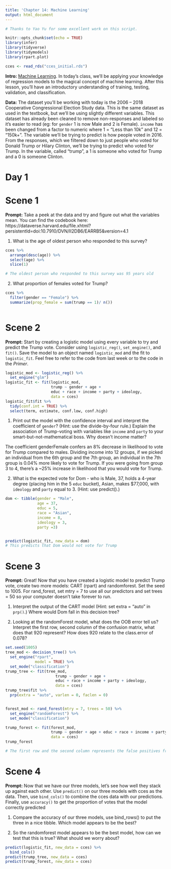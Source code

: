 ```yaml
---
title: 'Chapter 14: Machine Learning'
output: html_document
---
```


```r
# Thanks to Yao Yu for some excellent work on this script.

knitr::opts_chunk$set(echo = TRUE)
library(infer)
library(tidyverse)
library(tidymodels)
library(rpart.plot)

cces <- read_rds("cces_initial.rds")
```

**Intro:** [Machine Learning](https://davidkane9.github.io/PPBDS/14-machine-learning.html). In today's class, we'll be applying your knowledge of regression models to the magical concept of machine learning. After this lesson, you'll have an introductory understanding of training, testing, validation, and classification.

**Data:** The dataset you'll be working with today is the 2006 -- 2018 Cooperative Congressional Election Study data. This is the same dataset as used in the textbook, but we'll be using slightly different variables. This dataset has already been cleaned to remove non-responses and labeled so it's easier to read (eg: for `gender` 1 is now Male and 2 is Female). `income` has been changed from a factor to numeric where 1 = "Less than 10k" and 12 = "150k+". The variable we'll be trying to predict is how people voted in 2016. From the responses, which we filtered down to just people who voted for Donald Trump or Hilary Clinton, we'll be trying to predict who voted for Trump. In the variable, called "trump", a 1 is someone who voted for Trump and a 0 is someone Clinton.

# Day 1

# Scene 1

**Prompt:** Take a peek at the data and try and figure out what the variables mean. You can find the codebook here: https://dataverse.harvard.edu/file.xhtml?persistentId=doi:10.7910/DVN/II2DB6/EARRB5&version=4.1 

1) What is the age of oldest person who responded to this survey?
```r
cces %>%
  arrange(desc(age)) %>%
  select(age) %>%
  slice(1)

# The oldest person who responded to this survey was 95 years old

```


2) What proportion of females voted for Trump? 

```r
cces %>%
  filter(gender == "Female") %>%
  summarize(prop_female = sum(trump == 1)/ n())
  
```


# Scene 2

**Prompt:** Start by creating a logistic model using every variable to try and predict the Trump vote. Consider using `logistic_reg()`, `set_engine()`, and `fit()`. Save the model to an object named `logistic_mod` and the fit to `logistic_fit`. Feel free to refer to the code from last week or to the code in the *Primer*.

```r
logistic_mod <- logistic_reg() %>%
  set_engine("glm")
logistic_fit <- fit(logistic_mod,
                    trump ~ gender + age +
                    educ + race + income + party + ideology,
                    data = cces)
logistic_fit$fit %>%
  tidy(conf.int = TRUE) %>%
  select(term, estimate, conf.low, conf.high) 
```

1) Print out the model with the confidence interval and interpret the coefficient of `gender`? (Hint: use the divide-by-four rule.) Explain the association of Trump-voting with variables like `income` and `party` to your smart-but-not-mathematical boss. Why doesn't income matter?

The coefficient genderFemale confers an 8% decrease in likelihood to vote for Trump compared to males. 
Dividing income into 12 groups, if we picked an individual from the 6th group and the 7th group, an individual in the 7th group is 0.04% more likely to vote for Trump.
If you were going from group 3 to 4, there's a ~25% increase in likelihood that you would vote for Trump. 

2) What is the expected vote for Dom - who is Male, 37, holds a 4-year degree (placing him in the 5 `educ` bucket), Asian, makes $77,000, with `ideology` and `party` equal to 3. (Hint: use predict().)
```r
dom <- tibble(gender = "Male",
              age = 37,
              educ = 5,
              race = "Asian",
              income = 8,
              ideology = 3,
              party =3)


predict(logistic_fit, new_data = dom)
# This predicts that Dom would not vote for Trump 
```


# Scene 3

**Prompt:** Great! Now that you have created a logistic model to predict Trump vote, create two more models: CART (rpart) and randomforest. Set the seed to 1005. For rand_forest, set mtry = 7 to use all our predictors and set trees = 50 so your computer doesn't take forever to run.

1) Interpret the output of the CART model (Hint: set extra = "auto" in `prp()`.) Where would Dom fall in this decision tree? 

2) Looking at the randomForest model, what does the OOB error tell us? Interpret the first row, second column of the confusion matrix, what does that 920 represent? How does 920 relate to the class.error of 0.078?

```r
set.seed(1005)
tree_mod <- decision_tree() %>%
  set_engine("rpart",
             model = TRUE) %>%
  set_mode("classification")
trump_tree <- fit(tree_mod,
                      trump ~ gender + age +
                      educ + race + income + party + ideology,
                      data = cces)
trump_tree$fit %>%
  prp(extra = "auto", varlen = 0, faclen = 0)


forest_mod <- rand_forest(mtry = 7, trees = 50) %>%
  set_engine("randomForest") %>%
  set_mode("classification") 

trump_forest <- fit(forest_mod,
                    trump ~ gender + age + educ + race + income + party + ideology,
                    data = cces)
trump_forest

# The first row and the second column represents the false positives from our model

```


# Scene 4

**Prompt:** Now that we have our three models, let's see how well they stack up against each other. Use `predict()` on our three models with cces as the data. Then, use `bind_cols()` to combine the cces data with our predictions. Finally, use `accuracy()` to get the proportion of votes that the model correctly predicted

1) Compare the accuracy of our three models, use bind_rows() to put the three in a nice tibble. Which model appears to be the best?

2) So the randomforest model appears to be the best model, how can we test that this is true? What should we worry about?

```r
predict(logistic_fit, new_data = cces) %>%
  bind_cols()
predict(trump_tree, new_data = cces)
predict(trump_forest, new_data = cces)
```


